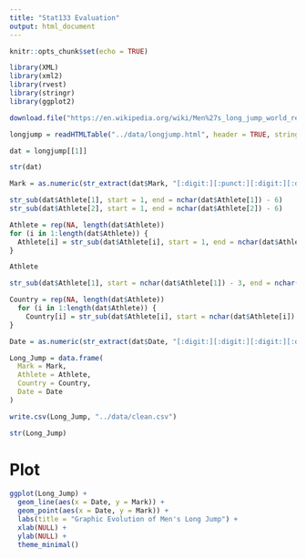 ```yaml
---
title: "Stat133 Evaluation"
output: html_document
---
```


```r
knitr::opts_chunk$set(echo = TRUE)
```

```r
library(XML)
library(xml2)
library(rvest)
library(stringr)
library(ggplot2)
```

```r
download.file("https://en.wikipedia.org/wiki/Men%27s_long_jump_world_record_progression#Record_progression", destfile = "../data/longjump.html")
```

```r
longjump = readHTMLTable("../data/longjump.html", header = TRUE, stringsAsFactors = FALSE)
```

```r
dat = longjump[[1]]
```

```r
str(dat)
```

```r
Mark = as.numeric(str_extract(dat$Mark, "[:digit:][:punct:][:digit:][:digit:]"))
```

```r
str_sub(dat$Athlete[1], start = 1, end = nchar(dat$Athlete[1]) - 6)
str_sub(dat$Athlete[2], start = 1, end = nchar(dat$Athlete[2]) - 6)
```

```r
Athlete = rep(NA, length(dat$Athlete))
for (i in 1:length(dat$Athlete)) {
  Athlete[i] = str_sub(dat$Athlete[i], start = 1, end = nchar(dat$Athlete[i]) - 6)
}

Athlete
```

```r
str_sub(dat$Athlete[1], start = nchar(dat$Athlete[1]) - 3, end = nchar(dat$Athlete[1]) -1)
```

```r
Country = rep(NA, length(dat$Athlete))
  for (i in 1:length(dat$Athlete)) {
    Country[i] = str_sub(dat$Athlete[i], start = nchar(dat$Athlete[i]) - 3, end = nchar(dat$Athlete[i]) - 1)
}
```

```r
Date = as.numeric(str_extract(dat$Date, "[:digit:][:digit:][:digit:][:digit:]"))
```

```r
Long_Jump = data.frame(
  Mark = Mark,
  Athlete = Athlete, 
  Country = Country,
  Date = Date
)
```

```r
write.csv(Long_Jump, "../data/clean.csv")
```

```r
str(Long_Jump)
```
# Plot
```r
ggplot(Long_Jump) +
  geom_line(aes(x = Date, y = Mark)) +
  geom_point(aes(x = Date, y = Mark)) +
  labs(title = "Graphic Evolution of Men's Long Jump") +
  xlab(NULL) +
  ylab(NULL) +
  theme_minimal()
```

